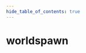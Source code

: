 ```yaml
---
hide_table_of_contents: true
---
```


<!---
!!!!!!
THIS PAGE IS AUTOGENERATED FROM GAME FGD DEFINITIONS!
DO NOT EDIT MANUALLY!
!!!!!!

In order to make edits, you can make an annotation file in /fgd_dump_overrides
-->


# worldspawn



<Tabs queryString="game">
    
<TabItem value="cs2" label="Counter-Strike 2">
    <CS2Page />
</TabItem>

<TabItem value="steamvr" label="SteamVR Home">
    <STEAMVRPage />
</TabItem>

<TabItem value="dota2" label="Dota 2">
    <DOTA2Page />
</TabItem>

<TabItem value="hla" label="Half-Life: Alyx">
    <HLAPage />
</TabItem>

</Tabs>
